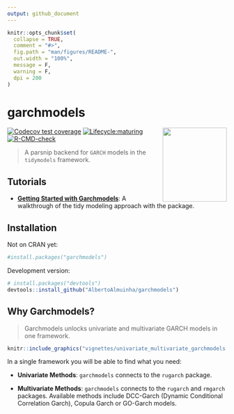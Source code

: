 ```yaml
---
output: github_document
---
```


<!-- README.md is generated from README.Rmd. Please edit that file -->

```r
knitr::opts_chunk$set(
  collapse = TRUE,
  comment = "#>",
  fig.path = "man/figures/README-",
  out.width = "100%",
  message = F,
  warning = F,
  dpi = 200
)
```

# garchmodels

<img src="vignettes/logo-garchmodels.png" width="147" height="170" align="right" />

<!-- badges: start -->
[![Codecov test coverage](https://codecov.io/gh/AlbertoAlmuinha/garchmodels/branch/master/graph/badge.svg)](https://codecov.io/gh/AlbertoAlmuinha/garchmodels?branch=master)
[![Lifecycle:maturing](https://img.shields.io/badge/lifecycle-maturing-blue.svg)](https://www.tidyverse.org/lifecycle/#maturing)
[![R-CMD-check](https://github.com/AlbertoAlmuinha/garchmodels/workflows/R-CMD-check/badge.svg)](https://github.com/Alberto-Almuinha/garchmodels/actions)
<!-- badges: end -->

> A parsnip backend for `GARCH` models in the `tidymodels` framework. 

## Tutorials

- [__Getting Started with Garchmodels__](https://business-science.github.io/modeltime/articles/getting-started-with-modeltime.html): A walkthrough of the tidy modeling approach with the package.

## Installation

Not on CRAN yet:

``` r
#install.packages("garchmodels")
```

Development version:

``` r
# install.packages("devtools")
devtools::install_github("AlbertoAlmuinha/garchmodels")
```

## Why Garchmodels?

> Garchmodels unlocks univariate and multivariate GARCH models in one framework.

```r
knitr::include_graphics("vignettes/univariate_multivariate_garchmodels.png")
```

In a single framework you will be able to find what you need:

- __Univariate Methods__: `garchmodels` connects to the `rugarch` package.

- __Multivariate Methods__: `garchmodels` connects to the `rugarch` and `rmgarch` packages. Available methods include DCC-Garch (Dynamic Conditional Correlation Garch), Copula Garch or GO-Garch models.

